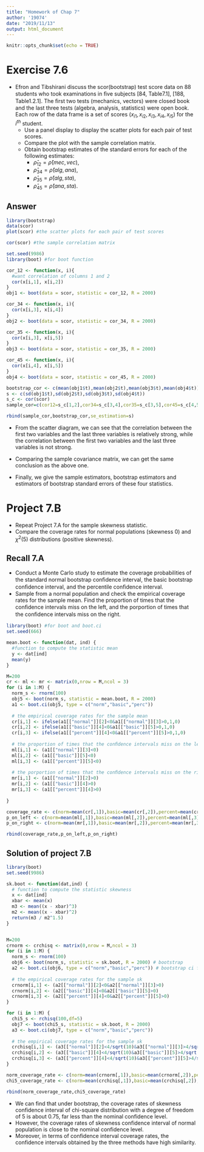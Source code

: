 ```yaml
---
title: "Homework of Chap 7"
author: '19074'
date: "2019/11/13"
output: html_document
---
```


```r
knitr::opts_chunk$set(echo = TRUE)
```

# Exercise 7.6

+ Efron and Tibshirani discuss the scor(bootstrap) test score data on 88 students who took examinations in ﬁve subjects [84, Table7.1], [188, Table1.2.1]. The ﬁrst two tests (mechanics, vectors) were closed book and the last three tests (algebra, analysis, statistics) were open book. Each row of the data frame is a set of scores $(x_{i1},x_{i2},x_{i3},x_{i4},x_{i5})$ for the $i^{th}$ student. 
  + Use a panel display to display the scatter plots for each pair of test scores. 
  + Compare the plot with the sample correlation matrix. 
  + Obtain bootstrap estimates of the standard errors for each of the following estimates: 
    + $\hat\rho_{12}=\hat\rho(mec, vec)$, 
    + $\hat\rho_{34}=\hat\rho(alg, ana)$, 
    + $\hat\rho_{35}=\hat\rho(alg, sta)$, 
    + $\hat\rho_{45}=\hat\rho(ana, sta)$. 

## Answer

```r
library(bootstrap)
data(scor)
plot(scor) #the scatter plots for each pair of test scores
```

```r
cor(scor) #the sample correlation matrix
```

```r
set.seed(9986)
library(boot) #for boot function

cor_12 <- function(x, i){ 
  #want correlation of columns 1 and 2 
  cor(x[i,1], x[i,2])
}
obj1 <- boot(data = scor, statistic = cor_12, R = 2000)

cor_34 <- function(x, i){ 
  cor(x[i,3], x[i,4])
}
obj2 <- boot(data = scor, statistic = cor_34, R = 2000)

cor_35 <- function(x, i){ 
  cor(x[i,3], x[i,5])
}
obj3 <- boot(data = scor, statistic = cor_35, R = 2000)

cor_45 <- function(x, i){ 
  cor(x[i,4], x[i,5])
}
obj4 <- boot(data = scor, statistic = cor_45, R = 2000)

bootstrap_cor <- c(mean(obj1$t),mean(obj2$t),mean(obj3$t),mean(obj4$t))
s <- c(sd(obj1$t),sd(obj2$t),sd(obj3$t),sd(obj4$t))
s_c <- cor(scor)
sample_cor=c(cor12=s_c[1,2],cor34=s_c[3,4],cor35=s_c[3,5],cor45=s_c[4,5])

rbind(sample_cor,bootstrap_cor,se_estimation=s)
```

+ From the scatter diagram, we can see that the correlation between the first two variables and the last three variables is relatively strong, while the correlation between the first two variables and the last three variables is not strong.

+ Comparing the sample covariance matrix, we can get the same conclusion as the above one.

+ Finally, we give the sample estimators, bootstrap estimators and estimators of bootstrap standard errors of these four statistics.



# Project 7.B

+ Repeat Project 7.A for the sample skewness statistic. 
+ Compare the coverage rates for normal populations (skewness 0) and $\chi^{2}(5)$ distributions (positive skewness).

## Recall 7.A

+ Conduct a Monte Carlo study to estimate the coverage probabilities of the standard normal bootstrap conﬁdence interval, the basic bootstrap conﬁdence interval, and the percentile conﬁdence interval. 
+ Sample from a normal population and check the empirical coverage rates for the sample mean. Find the proportion of times that the conﬁdence intervals miss on the left, and the porportion of times that the conﬁdence intervals miss on the right.

```r
library(boot) #for boot and boot.ci 
set.seed(666)

mean.boot <- function(dat, ind) { 
  #function to compute the statistic mean
  y <- dat[ind] 
  mean(y)
}

M=200
cr <- ml <- mr <- matrix(0,nrow = M,ncol = 3)
for (i in 1:M) {
  norm_s <- rnorm(100)
  obj5 <- boot(norm_s, statistic = mean.boot, R = 2000)
  a1 <- boot.ci(obj5, type = c("norm","basic","perc"))
  
  # the empirical coverage rates for the sample mean
  cr[i,1] <- ifelse(a1[["normal"]][2]<0&a1[["normal"]][3]>0,1,0)
  cr[i,2] <- ifelse(a1[["basic"]][4]<0&a1[["basic"]][5]>0,1,0)
  cr[i,3] <- ifelse(a1[["percent"]][4]<0&a1[["percent"]][5]>0,1,0)
  
  # the proportion of times that the conﬁdence intervals miss on the left
  ml[i,1] <- (a1[["normal"]][3]<0)
  ml[i,2] <- (a1[["basic"]][5]<0)
  ml[i,3] <- (a1[["percent"]][5]<0)
  
  # the porportion of times that the conﬁdence intervals miss on the right
  mr[i,1] <- (a1[["normal"]][2]>0)
  mr[i,2] <- (a1[["basic"]][4]>0)
  mr[i,3] <- (a1[["percent"]][4]>0)
  
}

coverage_rate <- c(norm=mean(cr[,1]),basic=mean(cr[,2]),percent=mean(cr[,3]))
p_on_left <- c(norm=mean(ml[,1]),basic=mean(ml[,2]),percent=mean(ml[,3]))
p_on_right <- c(norm=mean(mr[,1]),basic=mean(mr[,2]),percent=mean(mr[,3]))

rbind(coverage_rate,p_on_left,p_on_right)
```

## Solution of project 7.B

```r
library(boot) 
set.seed(9986)

sk.boot <- function(dat,ind) {
  # function to compute the statistic skewness 
  x <- dat[ind]
  xbar <- mean(x) 
  m3 <- mean((x - xbar)^3) 
  m2 <- mean((x - xbar)^2) 
  return(m3 / m2^1.5) 
} 


M=200
crnorm <- crchisq <- matrix(0,nrow = M,ncol = 3)
for (i in 1:M) {
  norm_s <- rnorm(100)
  obj6 <- boot(norm_s, statistic = sk.boot, R = 2000) # bootstrap
  a2 <- boot.ci(obj6, type = c("norm","basic","perc")) # bootstrap ci for 3 methods
  
  # the empirical coverage rates for the sample sk
  crnorm[i,1] <- (a2[["normal"]][2]<0&a2[["normal"]][3]>0)
  crnorm[i,2] <- (a2[["basic"]][4]<0&a2[["basic"]][5]>0)
  crnorm[i,3] <- (a2[["percent"]][4]<0&a2[["percent"]][5]>0)
}

for (i in 1:M) {
  chi5_s <- rchisq(100,df=5)
  obj7 <- boot(chi5_s, statistic = sk.boot, R = 2000)
  a3 <- boot.ci(obj7, type = c("norm","basic","perc"))
  
  # the empirical coverage rates for the sample sk
  crchisq[i,1] <- (a3[["normal"]][2]<4/sqrt(10)&a3[["normal"]][3]>4/sqrt(10))
  crchisq[i,2] <- (a3[["basic"]][4]<4/sqrt(10)&a3[["basic"]][5]>4/sqrt(10))
  crchisq[i,3] <- (a3[["percent"]][4]<4/sqrt(10)&a3[["percent"]][5]>4/sqrt(10))
}

norm_coverage_rate <- c(norm=mean(crnorm[,1]),basic=mean(crnorm[,2]),percent=mean(crnorm[,3]))
chi5_coverage_rate <- c(norm=mean(crchisq[,1]),basic=mean(crchisq[,2]),percent=mean(crchisq[,3]))

rbind(norm_coverage_rate,chi5_coverage_rate)
```

+ We can find that under bootstrap, the coverage rates of skewness confidence interval of chi-square distribution with a degree of freedom of 5 is about 0.75, far less than the nominal confidence level. 
+ However, the coverage rates of skewness confidence interval of normal population is close to the nominal confidence level.
+ Moreover, in terms of confidence interval coverage rates, the confidence intervals obtained by the three methods have high similarity.






